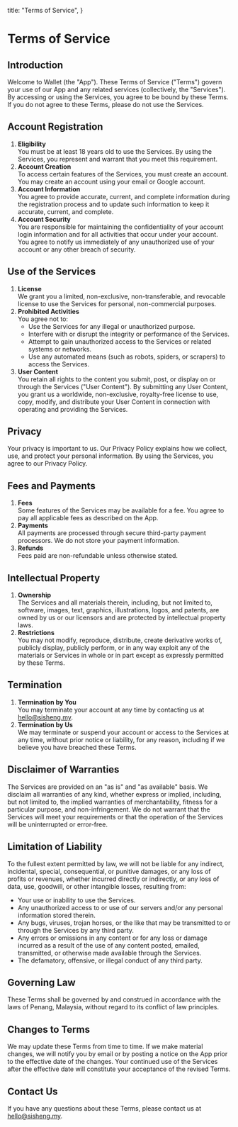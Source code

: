   title: "Terms of Service",
}

# Terms of Service

## Introduction

Welcome to Wallet (the "App"). These Terms of Service ("Terms") govern your use of our App and any related services (collectively, the "Services"). By accessing or using the Services, you agree to be bound by these Terms. If you do not agree to these Terms, please do not use the Services.

## Account Registration

1. **Eligibility**\
   You must be at least 18 years old to use the Services. By using the Services, you represent and warrant that you meet this requirement.
2. **Account Creation**\
   To access certain features of the Services, you must create an account. You may create an account using your email or Google account.
3. **Account Information**\
   You agree to provide accurate, current, and complete information during the registration process and to update such information to keep it accurate, current, and complete.
4. **Account Security**\
   You are responsible for maintaining the confidentiality of your account login information and for all activities that occur under your account. You agree to notify us immediately of any unauthorized use of your account or any other breach of security.

## Use of the Services

1. **License**\
   We grant you a limited, non-exclusive, non-transferable, and revocable license to use the Services for personal, non-commercial purposes.
2. **Prohibited Activities**\
   You agree not to:
   - Use the Services for any illegal or unauthorized purpose.
   - Interfere with or disrupt the integrity or performance of the Services.
   - Attempt to gain unauthorized access to the Services or related systems or networks.
   - Use any automated means (such as robots, spiders, or scrapers) to access the Services.
3. **User Content**\
   You retain all rights to the content you submit, post, or display on or through the Services ("User Content"). By submitting any User Content, you grant us a worldwide, non-exclusive, royalty-free license to use, copy, modify, and distribute your User Content in connection with operating and providing the Services.

## Privacy

Your privacy is important to us. Our Privacy Policy explains how we collect, use, and protect your personal information. By using the Services, you agree to our Privacy Policy.

## Fees and Payments

1. **Fees**\
   Some features of the Services may be available for a fee. You agree to pay all applicable fees as described on the App.
2. **Payments**\
   All payments are processed through secure third-party payment processors. We do not store your payment information.
3. **Refunds**\
   Fees paid are non-refundable unless otherwise stated.

## Intellectual Property

1. **Ownership**\
   The Services and all materials therein, including, but not limited to, software, images, text, graphics, illustrations, logos, and patents, are owned by us or our licensors and are protected by intellectual property laws.
2. **Restrictions**\
   You may not modify, reproduce, distribute, create derivative works of, publicly display, publicly perform, or in any way exploit any of the materials or Services in whole or in part except as expressly permitted by these Terms.

## Termination

1. **Termination by You**\
   You may terminate your account at any time by contacting us at [hello@sisheng.my](mailto:hello@sisheng.my).
2. **Termination by Us**\
   We may terminate or suspend your account or access to the Services at any time, without prior notice or liability, for any reason, including if we believe you have breached these Terms.

## Disclaimer of Warranties

The Services are provided on an "as is" and "as available" basis. We disclaim all warranties of any kind, whether express or implied, including, but not limited to, the implied warranties of merchantability, fitness for a particular purpose, and non-infringement. We do not warrant that the Services will meet your requirements or that the operation of the Services will be uninterrupted or error-free.

## Limitation of Liability

To the fullest extent permitted by law, we will not be liable for any indirect, incidental, special, consequential, or punitive damages, or any loss of profits or revenues, whether incurred directly or indirectly, or any loss of data, use, goodwill, or other intangible losses, resulting from:

- Your use or inability to use the Services.
- Any unauthorized access to or use of our servers and/or any personal information stored therein.
- Any bugs, viruses, trojan horses, or the like that may be transmitted to or through the Services by any third party.
- Any errors or omissions in any content or for any loss or damage incurred as a result of the use of any content posted, emailed, transmitted, or otherwise made available through the Services.
- The defamatory, offensive, or illegal conduct of any third party.

## Governing Law

These Terms shall be governed by and construed in accordance with the laws of Penang, Malaysia, without regard to its conflict of law principles.

## Changes to Terms

We may update these Terms from time to time. If we make material changes, we will notify you by email or by posting a notice on the App prior to the effective date of the changes. Your continued use of the Services after the effective date will constitute your acceptance of the revised Terms.

## Contact Us

If you have any questions about these Terms, please contact us at [hello@sisheng.my](mailto:hello@sisheng.my).
